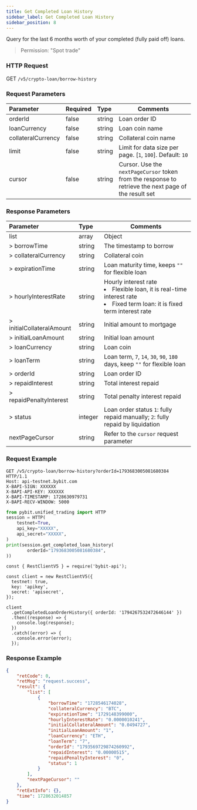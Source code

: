 ```yaml
---
title: Get Completed Loan History
sidebar_label: Get Completed Loan History
sidebar_position: 8
---
```

Query for the last 6 months worth of your completed (fully paid off) loans.
> Permission: "Spot trade"

### HTTP Request
GET `/v5/crypto-loan/borrow-history`

### Request Parameters
| Parameter | Required | Type | Comments|
|:----- |:-------|:-----|------ |
|orderId|false|string|Loan order ID|
|loanCurrency|false|string|Loan coin name|
|collateralCurrency|false|string|Collateral coin name|
|limit |false |string |Limit for data size per page. [`1`, `100`]. Default: `10`|
|cursor |false |string |Cursor. Use the `nextPageCursor` token from the response to retrieve the next page of the result set|

### Response Parameters
| Parameter | Type | Comments|
|:----- |:-----|----- |
|list|array|Object|
|> borrowTime|string |The timestamp to borrow |
|> collateralCurrency|string |Collateral coin|
|> expirationTime|string |Loan maturity time, keeps `""` for flexible loan|
|> hourlyInterestRate|string |Hourly interest rate <li>Flexible loan, it is real-time interest rate</li><li>Fixed term loan: it is fixed term interest rate</li>|
|> initialCollateralAmount|string |Initial amount to mortgage|
|> initialLoanAmount|string |Initial loan amount|
|> loanCurrency|string |Loan coin|
|> loanTerm|string |Loan term, `7`, `14`, `30`, `90`, `180` days, keep `""` for flexible loan|
|> orderId|string |Loan order ID|
|> repaidInterest|string |Total interest repaid|
|> repaidPenaltyInterest|string |Total penalty interest repaid|
|> status|integer |Loan order status `1`: fully repaid manually; `2`: fully repaid by liquidation|
|nextPageCursor |string |Refer to the `cursor` request parameter |


### Request Example

<Tabs groupId="programming-languages">
<TabItem value="http" label="HTTP">

```http
GET /v5/crypto-loan/borrow-history?orderId=1793683005081680384 HTTP/1.1
Host: api-testnet.bybit.com
X-BAPI-SIGN: XXXXXX
X-BAPI-API-KEY: XXXXXX
X-BAPI-TIMESTAMP: 1728630979731
X-BAPI-RECV-WINDOW: 5000
```

</TabItem>
<TabItem value="python" label="Python">

```python
from pybit.unified_trading import HTTP
session = HTTP(
    testnet=True,
    api_key="XXXXX",
    api_secret="XXXXX",
)
print(session.get_completed_loan_history(
        orderId="1793683005081680384",
))
```

</TabItem>

<TabItem value="Node" label="Node.js">

```n4js
const { RestClientV5 } = require('bybit-api');

const client = new RestClientV5({
  testnet: true,
  key: 'apikey',
  secret: 'apisecret',
});

client
  .getCompletedLoanOrderHistory({ orderId: '1794267532472646144' })
  .then((response) => {
    console.log(response);
  })
  .catch((error) => {
    console.error(error);
  });
```

</TabItem>
</Tabs>

### Response Example

```json
{
    "retCode": 0,
    "retMsg": "request.success",
    "result": {
        "list": [
            {
                "borrowTime": "1728546174028",
                "collateralCurrency": "BTC",
                "expirationTime": "1729148399000",
                "hourlyInterestRate": "0.0000010241",
                "initialCollateralAmount": "0.0494727",
                "initialLoanAmount": "1",
                "loanCurrency": "ETH",
                "loanTerm": "7",
                "orderId": "1793569729874260992",
                "repaidInterest": "0.00000515",
                "repaidPenaltyInterest": "0",
                "status": 1
            }
        ],
        "nextPageCursor": ""
    },
    "retExtInfo": {},
    "time": 1728632014857
}
```
